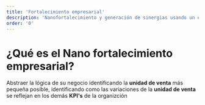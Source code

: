 ```yaml
---
title: 'Fortalecimiento empresarial'
description: 'Nanofortalecimiento y generación de sinergias usando un enfoque granular del negocio'
order: '0'
---
```


# ¿Qué es el **Nano fortalecimiento empresarial**?

Abstraer la lógica de su negocio identificando la **unidad de venta** más pequeña posible, identificando como las variaciones de la **unidad de venta** se reflejan en los demás **KPI's** de la organizción

<CustomImage src="https://raw.githubusercontent.com/juancamontero/mamo-content/main/images/nano-business-enhancement.webp" alt="Nano fortalecimiento" />